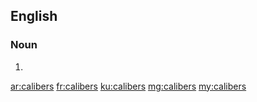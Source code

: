 ==English==

===Noun===
{{head|en|noun plural form}}

# {{plural of|caliber|lang=en}}

[[ar:calibers]]
[[fr:calibers]]
[[ku:calibers]]
[[mg:calibers]]
[[my:calibers]]